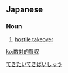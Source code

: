 ==Japanese==
{{ja-kanjitab|てき|たい|てき|ばい|しゅう|yomi=o}}

===Noun===
{{ja-noun|てきたいてきばいしゅう}}

# [[hostile takeover]]

[[Category:ja:Business|てきたいてきばいしゅう]]

[[ko:敵対的買収]]